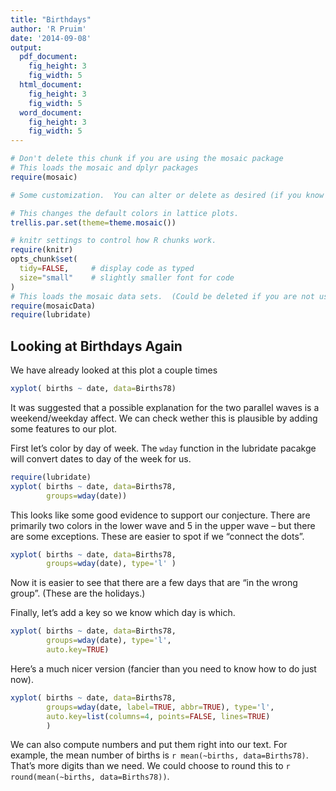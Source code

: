 ```yaml
---
title: "Birthdays"
author: 'R Pruim'
date: '2014-09-08'
output:
  pdf_document:
    fig_height: 3
    fig_width: 5
  html_document:
    fig_height: 3
    fig_width: 5
  word_document:
    fig_height: 3
    fig_width: 5
---
```



```r
# Don't delete this chunk if you are using the mosaic package
# This loads the mosaic and dplyr packages
require(mosaic)
```

```r
# Some customization.  You can alter or delete as desired (if you know what you are doing).

# This changes the default colors in lattice plots.
trellis.par.set(theme=theme.mosaic())  

# knitr settings to control how R chunks work.
require(knitr)
opts_chunk$set(
  tidy=FALSE,     # display code as typed
  size="small"    # slightly smaller font for code
)
# This loads the mosaic data sets.  (Could be deleted if you are not using them.)
require(mosaicData)   
require(lubridate)
```


## Looking at Birthdays Again

We have already looked at this plot a couple times

```r
xyplot( births ~ date, data=Births78) 
```

It was suggested that a possible explanation for the 
two parallel waves is a weekend/weekday affect.
We can check wether this is plausible by adding some features to our plot.

First let's color by day of week. The `wday` function in the 
lubridate pacakge will convert dates to day of the week for us.

```r
require(lubridate)
xyplot( births ~ date, data=Births78, 
        groups=wday(date)) 
```

This looks like some good evidence to support our conjecture.  There are primarily two colors in the lower
wave and 5 in the upper wave -- but there are some exceptions.  These are easier to spot if we "connect the dots".

```r
xyplot( births ~ date, data=Births78, 
        groups=wday(date), type='l' )
```

Now it is easier to see that there are a few days that
are "in the wrong group".  (These are the holidays.)

Finally, let's add a key so we know which day is which.
```r
xyplot( births ~ date, data=Births78, 
        groups=wday(date), type='l', 
        auto.key=TRUE)
```

Here's a much nicer version (fancier than you need to know how to 
do just now).

```r
xyplot( births ~ date, data=Births78, 
        groups=wday(date, label=TRUE, abbr=TRUE), type='l', 
        auto.key=list(columns=4, points=FALSE, lines=TRUE)
        )
```


We can also compute numbers and put them right into our text.  For example, the mean number of births is  `r mean(~births, data=Births78)`.   That's more digits than we need.   We could choose to round this to  `r round(mean(~births, data=Births78))`.  
